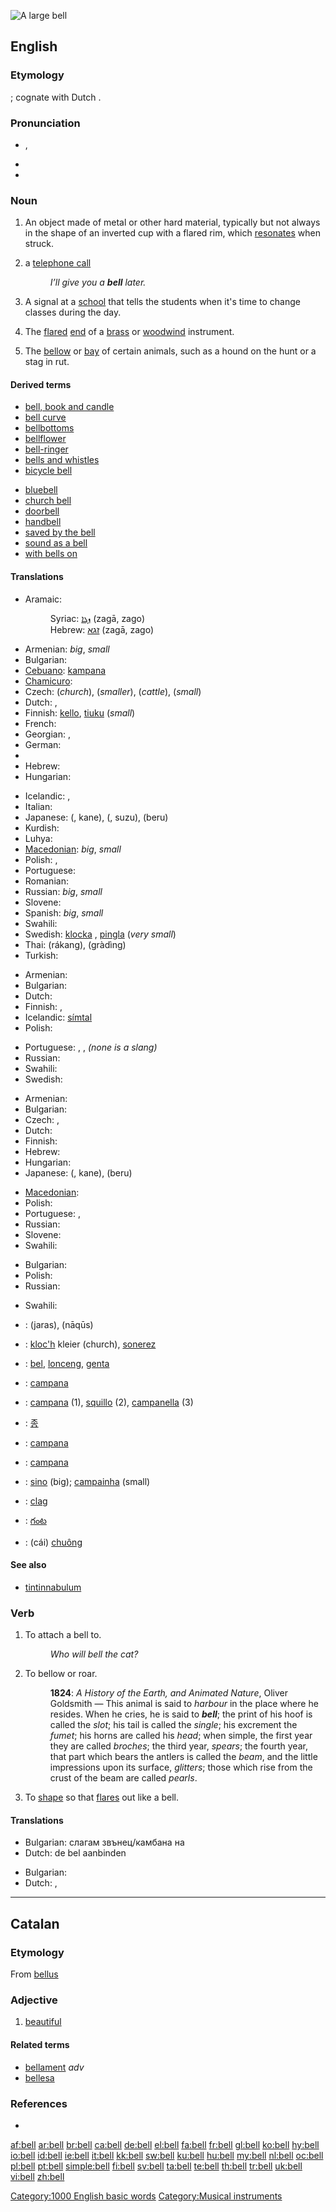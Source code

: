 [[Image:Dzwon z Jasnej Góry.jpg|thumb|A large '''bell''']]
{{also|Bell}}
==English==

{{wikipedia}}

===Etymology===
{{etyl|ang}} {{term|belle}}; cognate with Dutch {{term|bel}}.

===Pronunciation===
* {{IPA|/bɛl/}}, {{SAMPA|/bEl/}}
* {{audio|en-us-bell.ogg|Audio (US)}}
* {{rhymes|ɛl}}

===Noun===
{{en-noun}}

# An object made of metal or other hard material, typically but not always in the shape of an inverted cup with a flared rim, which [[resonate]]s when struck.
# {{context|mostly|British|informal}} a [[telephone call]]
#: ''I’ll give you a '''bell''' later.''
# A signal at a [[school]] that tells the students when it's time to change classes during the day.
# {{music}} The [[flared]] [[end]] of a [[brass]] or [[woodwind]] instrument.
# The [[bellow]] or [[bay]] of certain animals, such as a hound on the hunt or a stag in rut.

====Derived terms====
{{rel-top|Terms derived from the noun “bell”}}
* [[bell, book and candle]]
* [[bell curve]]
* [[bellbottoms]]
* [[bellflower]]
* [[bell-ringer]]
* [[bells and whistles‎]]
* [[bicycle bell]]
{{rel-mid}}
* [[bluebell]]
* [[church bell]]
* [[doorbell]]
* [[handbell]]
* [[saved by the bell]]
* [[sound as a bell]]
* [[with bells on]]
{{rel-bottom}}

====Translations====
{{trans-top|metallic resonating object}}
* Aramaic:
*: Syriac: [[ܙܓܐ]] (zagā, zago) {{m}}
*: Hebrew: [[זגא]] (zagā, zago) {{m}}
* Armenian: {{t+|hy|զանգ|tr=zang|sc=Armn|xs=Armenian}} ''big'', {{t-|hy|զանգակ|tr=zangak|sc=Armn|xs=Armenian}} ''small''
* Bulgarian: {{t|bg|камбана|f|sc=Cyrl}}
* [[Cebuano]]: [[kampana]]
* [[Chamicuro]]: {{tø|ccc|kasesepi}}
* Czech: {{t-|cs|zvon|m}} (''church''), {{t-|cs|zvonek|m}} (''smaller''), {{t-|cs|zvonec|m}} (''cattle''), {{t|cs|zvoneček|m}} (''small'')
* Dutch: {{t+|nl|bel|m}}, {{t+|nl|klok|f}}
* Finnish: [[kello]], [[tiuku]] (''small'')
* French: {{t+|fr|cloche|f}}
* Georgian: {{t|ka|ზარი|tr=zari|xs=Georgian}}, {{t|ka|ზანზალაკი|tr=zanzalaki|xs=Georgian}}
* German: {{t+|de|Glocke|f}}
* {{trreq|Greek}}
* Hebrew: {{t+|he|פעמון|m|tr=paamon|sc=Hebr}}
* Hungarian: {{t+|hu|harang}}
{{trans-mid}}
* Icelandic: {{t+|is|bjalla|f}}, {{t+|is|klukka|f}}
* Italian: {{t+|it|campana|f}}
* Japanese: {{Jpan|[[鐘]]}} ({{Jpan|[[かね]]}}, kane), {{Jpan|[[鈴]]}} ({{Jpan|[[すず]]}}, suzu), {{Jpan|[[ベル]]}} (beru)
* Kurdish: {{t|ku|زه‌نگ|tr=zeng|sc=ku-Arab}}
* Luhya: {{tø|luy|ekengele}}
* [[Macedonian]]: {{t|mk|ѕвоно|n|tr=dzvóno|sc=Cyrl|xs=Macedonian}} ''big'',  {{t|mk|ѕвонче|n|tr=dzvónče|sc=Cyrl|xs=Macedonian}} ''small''
* Polish: {{t+|pl|dzwon|m}}, {{t+|pl|dzwonek|m}}
* Portuguese: {{t+|pt|sino|m}}
* Romanian: {{t+|ro|clopot|n}}
* Russian: {{t+|ru|колокол|m|tr=kólokol|sc=Cyrl}} ''big'', {{t|ru|колокольчик|m|tr=kolokól’čik|sc=Cyrl}} ''small''
* Slovene: {{t-|sl|zvon|m}}
* Spanish: {{t+|es|campana|f}} ''big'', {{t+|es|campanilla|f}} ''small''
* Swahili: {{t|sw|kengele|xs=Swahili}}
* Swedish: [[klocka]] {{c}}, [[pingla]] {{c}} (''very small'')
* Thai: {{Thai|[[ระฆัง]]}} (rákang), {{Thai|[[กระดิ่ง]]}} (gràdìng)
* Turkish: {{t+|tr|çan}}
{{trans-bottom}}

{{trans-top|a telephone call}}
* Armenian: {{t+|hy|զանգ|tr=zang|sc=Armn|xs=Armenian}}
* Bulgarian: {{t|bg|звън|m|sc=Cyrl}}
* Dutch: {{t|nl|belletje|n}}
* Finnish: {{t-|fi|soitto}}, {{t-|fi|puhelu}}
* Icelandic: [[símtal]] {{n}}
* Polish: {{t+|pl|dzwonek|m}}
{{trans-mid}}
* Portuguese: {{t-|pt|telefonema|m}}, {{t+|pt|ligação|f}}, {{t+|pt|chamada|f}} ''(none is a slang)''
* Russian: {{t+|ru|звонок|m|tr=zvonók|sc=Cyrl}}
* Swahili: {{t|sw|kengele|xs=Swahili}}
* Swedish: {{t-|sv|pling|n}}
{{trans-bottom}}

{{trans-top|signal at a school}}
* Armenian: {{t+|hy|զանգ|tr=zang|sc=Armn|xs=Armenian}}
* Bulgarian: {{t|bg|звънец|m|sc=Cyrl}}
* Czech: {{t|cs|zvonění|n}}, {{t-|cs|zvonek|m}}
* Dutch: {{t+|nl|bel|m}}
* Finnish: {{t+|fi|kello}}
* Hebrew: {{t-|he|צלצול|m|tr=tsiltsul|sc=Hebr}}
* Hungarian: {{t+|hu|csengő}}
* Japanese: {{Jpan|[[鐘]]}} ({{Jpan|[[かね]]}}, kane), {{Jpan|[[ベル]]}} (beru)
{{trans-mid}}
* [[Macedonian]]: {{t|mk|ѕвонче|n|tr=dzvónče|sc=Cyrl|xs=Macedonian}}
* Polish: {{t+|pl|dzwonek|m}}
* Portuguese: {{t+|pt|sinal|m}}, {{t+|pt|campainha|f}}
* Russian: {{t+|ru|звонок|m|tr=zvonók|sc=Cyrl}}
* Slovene: {{t+|sl|zvonec|m}}
* Swahili: {{t|sw|kengele|xs=Swahili}}
{{trans-bottom}}

{{trans-top|the flared end of a brass or woodwind instrument}}
* Bulgarian: {{t|bg|камбановидно разширение|sc=Cyrl}}
* Polish: {{t|pl|czara|f}}
* Russian: {{t+|ru|раструб|m|tr=rástrub|sc=Cyrl}}
{{trans-mid}}
* Swahili: {{t|sw|kengele|xs=Swahili}}
{{trans-bottom}}

{{checktrans-top}}
* {{ttbc|Arabic}}: {{Arab|[[جرس]]}} (jaras), {{Arab|[[ناقوس]]}} (nāqūs)
* {{ttbc|Breton}}: [[kloc'h]] {{m}} kleier {{p}} (church), [[sonerez]] {{f}}
* {{ttbc|Indonesian}}: [[bel]], [[lonceng]], [[genta]]
* {{ttbc|Interlingua}}: [[campana]]
* {{ttbc|Italian}}: [[campana]] {{f}} (1), [[squillo]] {{m}} (2), [[campanella]] {{f}} (3)
{{checktrans-mid}}
* {{ttbc|Korean}}: [[종]]
* {{ttbc|Latin}}: [[campana]] {{f}}
* {{ttbc|Occitan}}: [[campana]] {{f}}
* {{ttbc|Portuguese}}: [[sino]] {{m}} (big); [[campainha]] {{f}} (small)
* {{ttbc|Scottish Gaelic}}: [[clag]] {{m}}
* {{ttbc|Telugu}}: [[గంట]]
* {{ttbc|Vietnamese}}: (cái) [[chuông]]
{{checktrans-bottom}}

====See also====
* [[tintinnabulum]]

===Verb===
{{en-verb}}

# {{transitive}} To attach a bell to.
#: ''Who will bell the cat?''
# {{intransitive}} To bellow or roar.
#: '''1824''': ''A History of the Earth, and Animated Nature'', Oliver Goldsmith — This animal is said to ''harbour'' in the place where he resides. When he cries, he is said to '''''bell'''''; the print of his hoof is called the ''slot''; his tail is called the ''single''; his excrement the ''fumet''; his horns are called his ''head''; when simple, the first year they are called ''broches''; the third year, ''spears''; the fourth year, that part which bears the antlers is called the ''beam'', and the little impressions upon its surface, ''glitters''; those which rise from the crust of the beam are called ''pearls''.
# To [[shape]] so that [[flare]]s out like a bell.

====Translations====
{{trans-top|attach a bell to}}
* Bulgarian: слагам звънец/камбана на
* Dutch: de bel aanbinden
{{trans-mid}}
{{trans-bottom}}

{{trans-top|Bellow}}
* Bulgarian: {{t|bg|муча|sc=Cyrl}}
* Dutch: {{t+|nl|balken}}, {{t+|nl|loeien}}
{{trans-mid}}
{{trans-bottom}}

[[Category:1000 English basic words]]
[[Category:Musical instruments]]

----

==Catalan==

===Etymology===
From {{etyl|la|ca}} [[bellus]]

===Adjective===
{{ca-adj|f=bella|mpl=bells|fpl=belles}}

# [[beautiful]]

====Related terms====
* [[bellament]] ''adv''
* [[bellesa]] {{f}}

===References===
* {{R:IEC4}}

[[af:bell]]
[[ar:bell]]
[[br:bell]]
[[ca:bell]]
[[de:bell]]
[[el:bell]]
[[fa:bell]]
[[fr:bell]]
[[gl:bell]]
[[ko:bell]]
[[hy:bell]]
[[io:bell]]
[[id:bell]]
[[ie:bell]]
[[it:bell]]
[[kk:bell]]
[[sw:bell]]
[[ku:bell]]
[[hu:bell]]
[[my:bell]]
[[nl:bell]]
[[oc:bell]]
[[pl:bell]]
[[pt:bell]]
[[simple:bell]]
[[fi:bell]]
[[sv:bell]]
[[ta:bell]]
[[te:bell]]
[[th:bell]]
[[tr:bell]]
[[uk:bell]]
[[vi:bell]]
[[zh:bell]]
